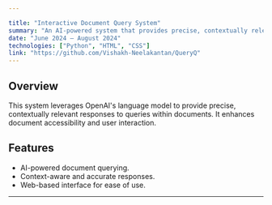 ```yaml
---

title: "Interactive Document Query System"
summary: "An AI-powered system that provides precise, contextually relevant responses to document queries."
date: "June 2024 – August 2024"
technologies: ["Python", "HTML", "CSS"]
link: "https://github.com/Vishakh-Neelakantan/QueryQ"
---
```


## Overview
This system leverages OpenAI's language model to provide precise, contextually relevant responses to queries within documents. It enhances document accessibility and user interaction.

## Features
- AI-powered document querying.
- Context-aware and accurate responses.
- Web-based interface for ease of use.

---
